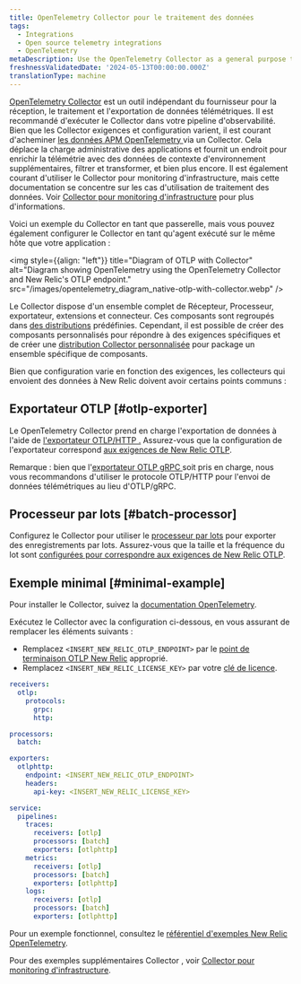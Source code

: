 ```yaml
---
title: OpenTelemetry Collector pour le traitement des données
tags:
  - Integrations
  - Open source telemetry integrations
  - OpenTelemetry
metaDescription: Use the OpenTelemetry Collector as a general purpose telemetry data processing tool
freshnessValidatedDate: '2024-05-13T00:00:00.000Z'
translationType: machine
---
```


[OpenTelemetry Collector](https://opentelemetry.io/docs/collector/) est un outil indépendant du fournisseur pour la réception, le traitement et l&apos;exportation de données télémétriques. Il est recommandé d&apos;exécuter le Collector dans votre pipeline d&apos;observabilité. Bien que les Collector exigences et configuration varient, il est courant d&apos;acheminer [les données APM OpenTelemetry ](/docs/opentelemetry/get-started/apm-monitoring/opentelemetry-apm-intro)via un Collector. Cela déplace la charge administrative des applications et fournit un endroit pour enrichir la télémétrie avec des données de contexte d&apos;environnement supplémentaires, filtrer et transformer, et bien plus encore. Il est également courant d&apos;utiliser le Collector pour monitoring d&apos;infrastructure, mais cette documentation se concentre sur les cas d&apos;utilisation de traitement des données. Voir [Collector pour monitoring d&apos;infrastructure](/docs/opentelemetry/get-started/collector-infra-monitoring/opentelemetry-collector-infra-intro) pour plus d&apos;informations.

Voici un exemple du Collector en tant que passerelle, mais vous pouvez également configurer le Collector en tant qu&apos;agent exécuté sur le même hôte que votre application :

<img style={{align: "left"}} title="Diagram of OTLP with Collector" alt="Diagram showing OpenTelemetry using the OpenTelemetry Collector and New Relic's OTLP endpoint." src="/images/opentelemetry_diagram_native-otlp-with-collector.webp" />

Le Collector dispose d&apos;un ensemble complet de Récepteur, Processeur, exportateur, extensions et connecteur. Ces composants sont regroupés dans [des distributions](https://opentelemetry.io/docs/collector/distributions/) prédéfinies. Cependant, il est possible de créer des composants personnalisés pour répondre à des exigences spécifiques et de créer une [distribution Collector personnalisée](https://opentelemetry.io/docs/collector/custom-collector/) pour package un ensemble spécifique de composants.

Bien que configuration varie en fonction des exigences, les collecteurs qui envoient des données à New Relic doivent avoir certains points communs :

## Exportateur OTLP [#otlp-exporter]

Le OpenTelemetry Collector prend en charge l&apos;exportation de données à l&apos;aide de [l&apos;exportateur OTLP/HTTP .](https://github.com/open-telemetry/opentelemetry-collector/tree/main/exporter/otlphttpexporter) Assurez-vous que la configuration de l&apos;exportateur correspond [aux exigences de New Relic OTLP](/docs/opentelemetry/best-practices/opentelemetry-otlp/#configure-endpoint-port-protocol).

Remarque : bien que l&apos;[exportateur OTLP gRPC ](https://github.com/open-telemetry/opentelemetry-collector/tree/main/exporter/otlpexporter)soit pris en charge, nous vous recommandons d&apos;utiliser le protocole OTLP/HTTP pour l&apos;envoi de données télémétriques au lieu d&apos;OTLP/gRPC.

## Processeur par lots [#batch-processor]

Configurez le Collector pour utiliser le [processeur par lots](https://github.com/open-telemetry/opentelemetry-collector/tree/main/processor/batchprocessor) pour exporter des enregistrements par lots. Assurez-vous que la taille et la fréquence du lot sont [configurées pour correspondre aux exigences de New Relic OTLP](/docs/opentelemetry/best-practices/opentelemetry-otlp/#payload-limits).

## Exemple minimal [#minimal-example]

Pour installer le Collector, suivez la [documentation OpenTelemetry](https://opentelemetry.io/docs/collector/installation/).

Exécutez le Collector avec la configuration ci-dessous, en vous assurant de remplacer les éléments suivants :

* Remplacez `<INSERT_NEW_RELIC_OTLP_ENDPOINT>` par le [point de terminaison OTLP New Relic](/docs/opentelemetry/best-practices/opentelemetry-otlp/#endpoint-port-protocol) approprié.
* Remplacez `<INSERT_NEW_RELIC_LICENSE_KEY>` par votre [clé de licence](/docs/opentelemetry/best-practices/opentelemetry-otlp/#endpoint-port-protocol/#prereqs).

```yaml
receivers:
  otlp:
    protocols:
      grpc:
      http:

processors:
  batch:

exporters:
  otlphttp:
    endpoint: <INSERT_NEW_RELIC_OTLP_ENDPOINT>
    headers:
      api-key: <INSERT_NEW_RELIC_LICENSE_KEY>

service:
  pipelines:
    traces:
      receivers: [otlp]
      processors: [batch]
      exporters: [otlphttp]
    metrics:
      receivers: [otlp]
      processors: [batch]
      exporters: [otlphttp]
    logs:
      receivers: [otlp]
      processors: [batch]
      exporters: [otlphttp]
```

Pour un exemple fonctionnel, consultez le [référentiel d&apos;exemples New Relic OpenTelemetry](https://github.com/newrelic/newrelic-opentelemetry-examples/tree/main/other-examples/collector/nr-config).

Pour des exemples supplémentaires Collector , voir [Collector pour monitoring d&apos;infrastructure](/docs/opentelemetry/get-started/collector-infra-monitoring/opentelemetry-collector-infra-intro).